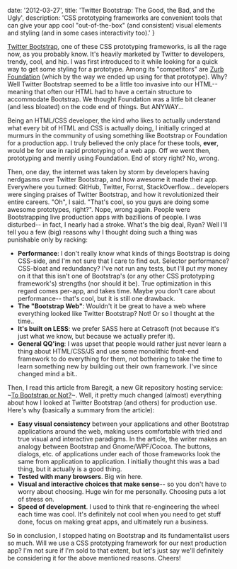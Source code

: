 
  date: '2012-03-27',
  title: 'Twitter Bootstrap: The Good, the Bad, and the Ugly',
  description:
    'CSS prototyping frameworks are convenient tools that can give your app cool "out-of-the-box" (and consistent) visual elements and styling (and in some cases interactivity too).'
}


[Twitter Bootstrap](https://getbootstrap.com/), one of these CSS prototyping frameworks, is all the rage now, as you probably know. It's heavily marketed by Twitter to developers, trendy, cool, and hip. I was first introduced to it while looking for a quick way to get some styling for a prototype. Among its "competitors" are [Zurb Foundation](http://foundation.zurb.com/) (which by the way we ended up using for that prototype). Why? Well Twitter Bootstrap seemed to be a little too invasive into our HTML-- meaning that often our HTML had to have a certain structure to accommodate Bootstrap. We thought Foundation was a little bit cleaner (and less bloated) on the code end of things. But ANYWAY...

Being an HTML/CSS developer, the kind who likes to actually understand what every bit of HTML and CSS is actually doing, I initially cringed at murmurs in the community of using something like Bootstrap or Foundation for a production app. I truly believed the only place for these tools, **ever**, would be for use in rapid prototyping of a web app. Off we went then, prototyping and merrily using Foundation. End of story right? No, wrong.

Then, one day, the internet was taken by storm by developers having nerdgasms over Twitter Bootstrap, and how awesome it made their app. Everywhere you turned: GitHub, Twitter, Forrst, StackOverflow... developers were singing praises of Twitter Bootstrap, and how it revolutionized their entire careers. "Oh", I said. "That's cool, so you guys are doing some awesome prototypes, right?". Nope, wrong again. People were Bootstrapping live production apps with bazillions of people. I was disturbed-- in fact, I nearly had a stroke. What's the big deal, Ryan? Well I'll tell you a few (big) reasons why I thought doing such a thing was punishable only by racking:

- **Performance**: I don't really know what kinds of things Bootstrap is doing CSS-side, and I'm not sure that I care to find out. Selector performance? CSS-bloat and redundancy? I've not run any tests, but I'll put my money on it that this isn't one of Bootstrap's (or any other CSS prototyping framework's) strengths (nor should it be). True optimization in this regard comes per-app, and takes time. Maybe you don't care about performance-- that's cool, but it is still one drawback.
- **The "Bootstrap Web"**: Wouldn't it be great to have a web where everything looked like Twitter Bootstrap? Not! Or so I thought at the time..
- **It's built on LESS**: we prefer SASS here at Cetrasoft (not because it's just what we know, but because we actually prefer it).
- **General QQ'ing**: I was upset that people would rather just never learn a thing about HTML/CSS/JS and use some monolithic front-end framework to do everything for them, not bothering to take the time to learn something new by building out their own framework. I've since changed mind a bit..

Then, I read this article from Baregit, a new Git repository hosting service: ~[To Bootstrap or Not?]()~. Well, it pretty much changed (almost) everything about how I looked at Twitter Bootstrap (and others) for production use. Here's why (basically a summary from the article):

- **Easy visual consistency** between your applications and other Bootstrap applications around the web, making users comfortable with tried and true visual and interactive paradigms. In the article, the writer makes an analogy between Bootstrap and Gnome/WPF/Cocoa. The buttons, dialogs, etc. of applications under each of those frameworks look the same from application to application. I initially thought this was a bad thing, but it actually is a good thing.
- **Tested with many browsers**. Big win here.
- **Visual and interactive choices that make sense**-- so you don't have to worry about choosing. Huge win for me personally. Choosing puts a lot of stress on.
- **Speed of development**. I used to think that re-engineering the wheel each time was cool. It's definitely not cool when you need to get stuff done, focus on making great apps, and ultimately run a business.

So in conclusion, I stopped hating on Bootstrap and its fundamentalist users so much. Will we use a CSS prototyping framework for our next production app? I'm not sure if I'm sold to that extent, but let's just say we'll definitely be considering it for the above mentioned reasons. Cheers!
